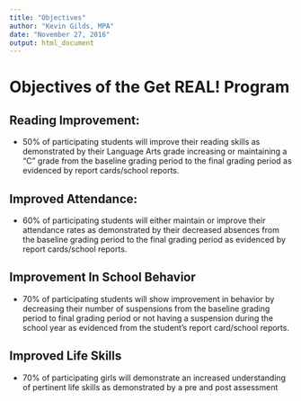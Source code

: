 ```yaml
---
title: "Objectives"
author: "Kevin Gilds, MPA"
date: "November 27, 2016"
output: html_document
---
```


# Objectives of the Get REAL! Program 

## Reading Improvement:

* 50% of participating students will improve their reading skills as demonstrated by their Language Arts grade increasing or maintaining a "C" grade from the baseline grading period to the final grading period as evidenced by report cards/school reports.


## Improved Attendance:

* 60% of participating students will either maintain or improve their attendance rates as demonstrated by their decreased absences from the baseline grading period to the final grading period as evidenced by report cards/school reports.

## Improvement In School Behavior

* 70% of participating students will show improvement in behavior by decreasing their number of suspensions from the baseline grading period to final grading period or not having a suspension during the school year as evidenced from the student's report card/school reports.

## Improved Life Skills

* 70% of participating girls will demonstrate an increased understanding of pertinent life skills as demonstrated by a pre and post assessment

